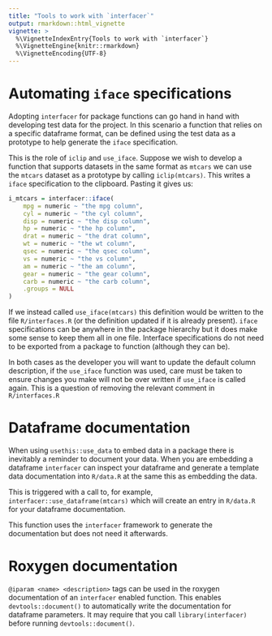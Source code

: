 ```yaml
---
title: "Tools to work with `interfacer`"
output: rmarkdown::html_vignette
vignette: >
  %\VignetteIndexEntry{Tools to work with `interfacer`}
  %\VignetteEngine{knitr::rmarkdown}
  %\VignetteEncoding{UTF-8}
---
```


# Automating `iface` specifications

Adopting `interfacer` for package functions can go hand in hand with developing
test data for the project. In this scenario a function that relies on 
a specific dataframe format, can be defined using the test data as a prototype
to help generate the `iface` specification.

This is the role of `iclip` and `use_iface`. Suppose we wish to develop a 
function that supports datasets in the same format as `mtcars` we can use the 
`mtcars` dataset as a prototype by calling `iclip(mtcars)`. This writes a 
`iface` specification to the clipboard. Pasting it gives us:

```R
i_mtcars = interfacer::iface(
	mpg = numeric ~ "the mpg column",
	cyl = numeric ~ "the cyl column",
	disp = numeric ~ "the disp column",
	hp = numeric ~ "the hp column",
	drat = numeric ~ "the drat column",
	wt = numeric ~ "the wt column",
	qsec = numeric ~ "the qsec column",
	vs = numeric ~ "the vs column",
	am = numeric ~ "the am column",
	gear = numeric ~ "the gear column",
	carb = numeric ~ "the carb column",
	.groups = NULL
)
```

If we instead called `use_iface(mtcars)` this definition would be written to 
the file `R/interfaces.R` (or the definition updated if it is already present).
`iface` specifications can be anywhere in the package hierarchy but it does make
some sense to keep them all in one file. Interface specifications do not need to
be exported from a package to function (although they can be).

In both cases as the developer you will want to update the default column 
description, if the `use_iface` function was used, care must be taken to ensure 
changes you make will not be over written if `use_iface` is called again. This is 
a question of removing the relevant comment in `R/interfaces.R`

# Dataframe documentation

When using `usethis::use_data` to embed data in a package there is inevitably a
reminder to document your data. When you are embedding a dataframe `interfacer`
can inspect your dataframe and generate a template data documentation into
`R/data.R` at the same this as embedding the data.

This is triggered with a call to, for example, `interfacer::use_dataframe(mtcars)`
which will create an entry in `R/data.R` for your dataframe documentation.

This function uses the `interfacer` framework to generate the documentation but 
does not need it afterwards.

# Roxygen documentation

`@iparam <name> <description>` tags can be used in the roxygen documentation
of an `interfacer` enabled function. This enables `devtools::document()` to 
automatically write the documentation for dataframe parameters. It may require
that you call `library(interfacer)` before running `devtools::document()`.


